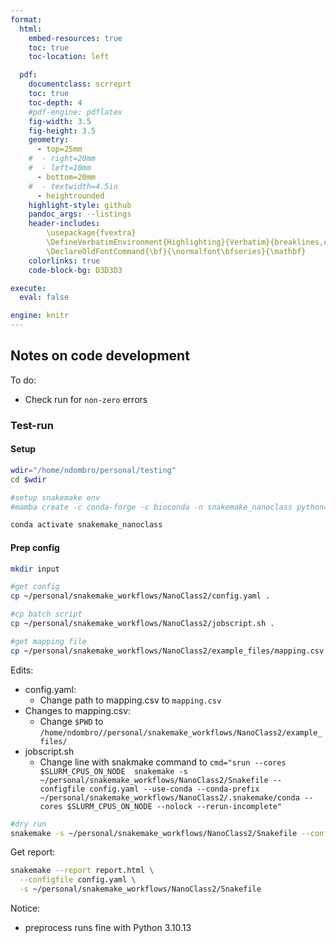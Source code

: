 ---
format:
  html:
    embed-resources: true
    toc: true
    toc-location: left

  pdf:
    documentclass: scrreprt
    toc: true
    toc-depth: 4
    #pdf-engine: pdflatex
    fig-width: 3.5
    fig-height: 3.5
    geometry:
      - top=25mm
    #  - right=20mm
    #  - left=10mm
      - bottom=20mm
    #  - textwidth=4.5in
      - heightrounded
    highlight-style: github
    pandoc_args: --listings
    header-includes:
        \usepackage{fvextra}
        \DefineVerbatimEnvironment{Highlighting}{Verbatim}{breaklines,commandchars=\\\{\}}
        \DeclareOldFontCommand{\bf}{\normalfont\bfseries}{\mathbf}
    colorlinks: true
    code-block-bg: D3D3D3

execute:
  eval: false

engine: knitr
---


## Notes on code development

To do:

- Check run for `non-zero` errors

### Test-run

#### Setup

```{bash}
wdir="/home/ndombro/personal/testing"
cd $wdir

#setup snakemake env
#mamba create -c conda-forge -c bioconda -n snakemake_nanoclass python=3.9.7 snakemake=6.8.0 tabulate=0.8

conda activate snakemake_nanoclass
```


#### Prep config

```{bash}
mkdir input

#get config 
cp ~/personal/snakemake_workflows/NanoClass2/config.yaml .

#cp batch script
cp ~/personal/snakemake_workflows/NanoClass2/jobscript.sh .

#get mapping file
cp ~/personal/snakemake_workflows/NanoClass2/example_files/mapping.csv .
```

Edits:

- config.yaml:
  - Change path to mapping.csv to `mapping.csv`
- Changes to mapping.csv:
  - Change `$PWD` to `/home/ndombro//personal/snakemake_workflows/NanoClass2/example_files/` 
- jobscript.sh
  - Change line with snakmake command to `cmd="srun --cores $SLURM_CPUS_ON_NODE  snakemake -s ~/personal/snakemake_workflows/NanoClass2/Snakefile --configfile config.yaml --use-conda --conda-prefix ~/personal/snakemake_workflows/NanoClass2/.snakemake/conda --cores $SLURM_CPUS_ON_NODE --nolock --rerun-incomplete"`


```{bash}
#dry run
snakemake -s ~/personal/snakemake_workflows/NanoClass2/Snakefile --configfile config.yaml --use-conda --conda-prefix ~/personal/snakemake_workflows/NanoClass2/.snakemake/conda --cores 1 --nolock --rerun-incomplete -np
```

Get report:

```{bash}
snakemake --report report.html \
  --configfile config.yaml \
  -s ~/personal/snakemake_workflows/NanoClass2/Snakefile
```


Notice:

- preprocess runs fine with Python 3.10.13